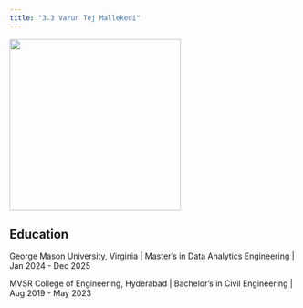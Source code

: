 ---
title: "3.3 Varun Tej Mallekedi"
---

![](varun.jpg){width="300"}

## Education

George Mason University, Virginia \| Master's in Data Analytics Engineering \| Jan 2024 - Dec 2025

MVSR College of Engineering, Hyderabad \| Bachelor's in Civil Engineering \| Aug 2019 - May 2023

## 
